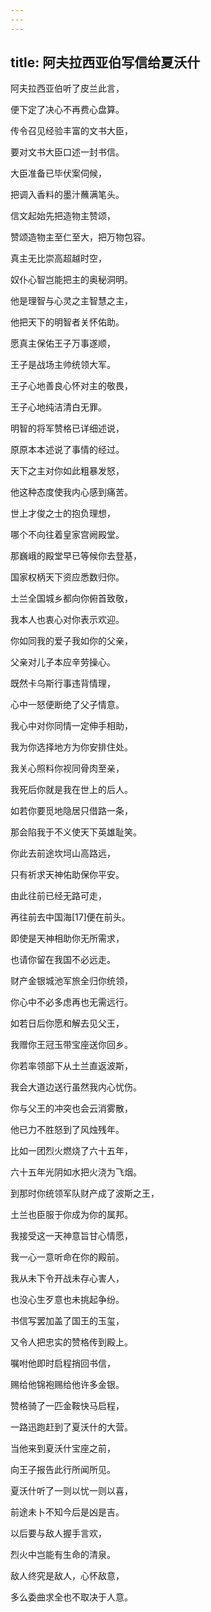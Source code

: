 ```yaml
---
---
---
```

title: 阿夫拉西亚伯写信给夏沃什
---




阿夫拉西亚伯听了皮兰此言，

便下定了决心不再费心盘算。

传令召见经验丰富的文书大臣，

要对文书大臣口述一封书信。

大臣准备已毕伏案伺候，

把调入香料的墨汁蘸满笔头。

信文起始先把造物主赞颂，

赞颂造物主至仁至大，把万物包容。

真主无比崇高超越时空，

奴仆心智岂能把主的奥秘洞明。

他是理智与心灵之主智慧之主，

他把天下的明智者关怀佑助。

愿真主保佑王子万事遂顺，

王子是战场主帅统领大军。

王子心地善良心怀对主的敬畏，

王子心地纯洁清白无罪。

明智的将军赞格已详细述说，

原原本本述说了事情的经过。

天下之主对你如此粗暴发怒，

他这种态度使我内心感到痛苦。

世上才俊之士的抱负理想，

哪个不向往着皇家宫阙殿堂。

那巍峨的殿堂早已等候你去登基，

国家权柄天下资应悉数归你。

土兰全国城乡都向你俯首致敬，

我本人也衷心对你表示欢迎。

你如同我的爱子我如你的父亲，

父亲对儿子本应辛劳操心。

既然卡乌斯行事违背情理，

心中一怒便断绝了父子情意。

我心中对你同情一定伸手相助，

我为你选择地方为你安排住处。

我关心照料你视同骨肉至亲，

我死后你就是我在世上的后人。

如若你要觅地隐居只借路一条，

那会陷我于不义使天下英雄耻笑。

你此去前途坎坷山高路远，

只有祈求天神佑助保你平安。

由此往前已经无路可走，

再往前去中国海[17]便在前头。

即使是天神相助你无所需求，

也请你留在我国不必远走。

财产金银城池军旅全归你统领，

你心中不必多虑再也无需远行。

如若日后你愿和解去见父王，

我赠你王冠玉带宝座送你回乡。

你若率领部下从土兰直返波斯，

我会大道边送行虽然我内心忧伤。

你与父王的冲突也会云消雾散，

他已力不胜怒到了风烛残年。

比如一团烈火燃烧了六十五年，

六十五年光阴如水把火浇为飞烟。

到那时你统领军队财产成了波斯之王，

土兰也臣服于你成为你的属邦。

我接受这一天神意旨甘心情愿，

我一心一意听命在你的殿前。

我从未下令开战未存心害人，

也没心生歹意也未挑起争纷。

书信写罢加盖了国王的玉玺，

又令人把忠实的赞格传到殿上。

嘱咐他即时启程捎回书信，

赐给他锦袍赐给他许多金银。

赞格骑了一匹金鞍快马启程，

一路迅跑赶到了夏沃什的大营。

当他来到夏沃什宝座之前，

向王子报告此行所闻所见。

夏沃什听了一则以忧一则以喜，

前途未卜不知今后是凶是吉。

以后要与敌人握手言欢，

烈火中岂能有生命的清泉。

敌人终究是敌人，心怀敌意，

多么委曲求全也不取决于人意。